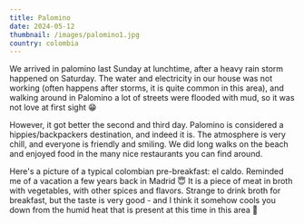 ```yaml
---
title: Palomino
date: 2024-05-12
thumbnail: /images/palomino1.jpg
country: colombia
---
```


We arrived in palomino last Sunday at lunchtime, after a heavy rain storm happened on Saturday. The water and electricity in our house was not working (often happens after storms, it is quite common in this area), and walking around in Palomino a lot of streets were flooded with mud, so it was not love at first sight 😁

However, it got better the second and third day. Palomino is considered a hippies/backpackers destination, and indeed it is. The atmosphere is very chill, and everyone is friendly and smiling. We did long walks on the beach and enjoyed food in the many nice restaurants you can find around.

<ImageComponent src="/images/palomino1.jpg" alt="Palomino1" />
<ImageComponent src="/images/palomino2.jpg" alt="Palomino2" />
<ImageComponent src="/images/palomino3.jpg" alt="Palomino3" />
<ImageComponent src="/images/palomino4.jpg" alt="Palomino4" />
<ImageComponent src="/images/palomino5.jpg" alt="Palomino5" />

Here's a picture of a typical colombian pre-breakfast: el caldo. Reminded me of a vacation a few years back in Madrid 😇 It is a piece of meat in broth with vegetables, with other spices and flavors. Strange to drink broth for breakfast, but the taste is very good - and I think it somehow cools you down from the humid heat that is present at this time in this area 🥵

<ImageComponent src="/images/palomino6.jpg" alt="Palomino6" />


